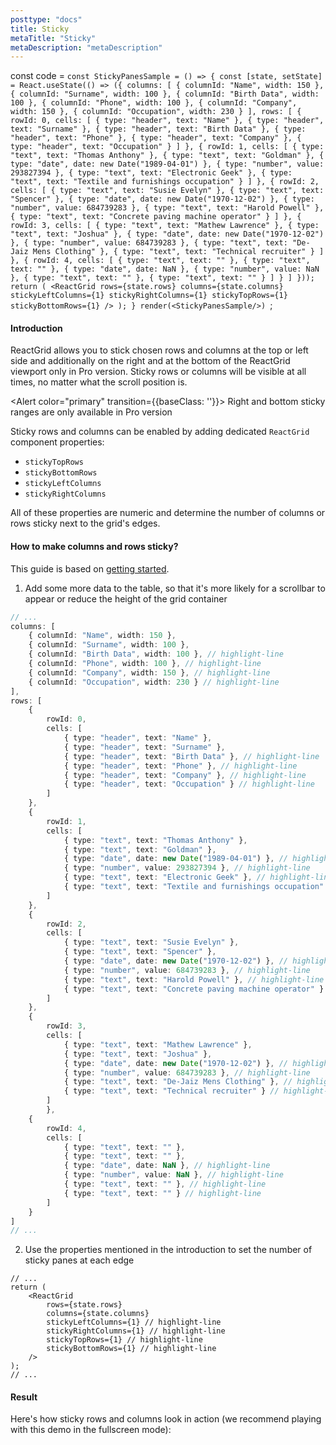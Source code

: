 ```yaml
---
posttype: "docs"
title: Sticky
metaTitle: "Sticky"
metaDescription: "metaDescription"
---
```

const code = `const StickyPanesSample = () => {
    const [state, setState] = React.useState(() => ({
        columns: [
            { columnId: "Name", width: 150 },
            { columnId: "Surname", width: 100 },
            { columnId: "Birth Data", width: 100 },
            { columnId: "Phone", width: 100 },
            { columnId: "Company", width: 150 },
            { columnId: "Occupation", width: 230 }
        ],
        rows: [
            {
                rowId: 0,
                cells: [
                    { type: "header", text: "Name" },
                    { type: "header", text: "Surname" },
                    { type: "header", text: "Birth Data" },
                    { type: "header", text: "Phone" },
                    { type: "header", text: "Company" },
                    { type: "header", text: "Occupation" }
                ]
            },
            {
                rowId: 1,
                cells: [
                    { type: "text", text: "Thomas Anthony" },
                    { type: "text", text: "Goldman" },
                    { type: "date", date: new Date("1989-04-01") },
                    { type: "number", value: 293827394 },
                    { type: "text", text: "Electronic Geek" },
                    { type: "text", text: "Textile and furnishings occupation" }
                ]
            },
            {
                rowId: 2,
                cells: [
                    { type: "text", text: "Susie Evelyn" },
                    { type: "text", text: "Spencer" },
                    { type: "date", date: new Date("1970-12-02") },
                    { type: "number", value: 684739283 },
                    { type: "text", text: "Harold Powell" },
                    { type: "text", text: "Concrete paving machine operator" }
                ]
            },
            {
                rowId: 3,
                cells: [
                    { type: "text", text: "Mathew Lawrence" },
                    { type: "text", text: "Joshua" },
                    { type: "date", date: new Date("1970-12-02") },
                    { type: "number", value: 684739283 },
                    { type: "text", text: "De-Jaiz Mens Clothing" },
                    { type: "text", text: "Technical recruiter" }
                ]
            },
            {
                rowId: 4,
                cells: [
                    { type: "text", text: "" },
                    { type: "text", text: "" },
                    { type: "date", date: NaN },
                    { type: "number", value: NaN },
                    { type: "text", text: "" },
                    { type: "text", text: "" }
                ]
            }
        ]
    }));
    return (
        <ReactGrid
            rows={state.rows}
            columns={state.columns}
            stickyLeftColumns={1}
            stickyRightColumns={1}
            stickyTopRows={1}
            stickyBottomRows={1}
        />
    );
}
render(<StickyPanesSample/>)
`;

#### Introduction

ReactGrid allows you to stick chosen rows and columns at the top or left side and additionally on the right and at the bottom 
of the ReactGrid viewport only in Pro version. Sticky rows or columns will be visible at all times, no matter what the scroll position is.
 
<Alert color="primary" transition={{baseClass: ''}}>
	<i class="fas fa-exclamation-circle pr-3"></i>
	Right and bottom sticky ranges are only available in Pro version
</Alert>

Sticky rows and columns can be enabled by adding dedicated `ReactGrid` component properties:
- `stickyTopRows`
- `stickyBottomRows`
- `stickyLeftColumns`
- `stickyRightColumns`

All of these properties are numeric and determine the number of columns or rows sticky next to the grid's edges.

#### How to make columns and rows sticky?

This guide is based on [getting started](/docs/3.0/1-getting-started/).

1. Add some more data to the table, so that it's more likely for a scrollbar to appear
or reduce the height of the grid container

```ts
// ...
columns: [
	{ columnId: "Name", width: 150 },
	{ columnId: "Surname", width: 100 },
	{ columnId: "Birth Data", width: 100 }, // highlight-line
	{ columnId: "Phone", width: 100 }, // highlight-line
	{ columnId: "Company", width: 150 }, // highlight-line
	{ columnId: "Occupation", width: 230 } // highlight-line
],
rows: [
	{
		rowId: 0,
		cells: [
			{ type: "header", text: "Name" },
			{ type: "header", text: "Surname" },
			{ type: "header", text: "Birth Data" }, // highlight-line
			{ type: "header", text: "Phone" }, // highlight-line
			{ type: "header", text: "Company" }, // highlight-line
			{ type: "header", text: "Occupation" } // highlight-line
		]
	},
	{
		rowId: 1,
		cells: [
			{ type: "text", text: "Thomas Anthony" },
			{ type: "text", text: "Goldman" },
			{ type: "date", date: new Date("1989-04-01") }, // highlight-line
			{ type: "number", value: 293827394 }, // highlight-line
			{ type: "text", text: "Electronic Geek" }, // highlight-line
			{ type: "text", text: "Textile and furnishings occupation" } // highlight-line
		]
	},
	{
		rowId: 2,
		cells: [
			{ type: "text", text: "Susie Evelyn" },
			{ type: "text", text: "Spencer" },
			{ type: "date", date: new Date("1970-12-02") }, // highlight-line
			{ type: "number", value: 684739283 }, // highlight-line
			{ type: "text", text: "Harold Powell" }, // highlight-line
			{ type: "text", text: "Concrete paving machine operator" } // highlight-line
		]
	},
	{
		rowId: 3,
		cells: [
			{ type: "text", text: "Mathew Lawrence" },
			{ type: "text", text: "Joshua" },
			{ type: "date", date: new Date("1970-12-02") }, // highlight-line
			{ type: "number", value: 684739283 }, // highlight-line
			{ type: "text", text: "De-Jaiz Mens Clothing" }, // highlight-line
			{ type: "text", text: "Technical recruiter" } // highlight-line
		]
		},
	{
		rowId: 4,
		cells: [
			{ type: "text", text: "" },
			{ type: "text", text: "" },
			{ type: "date", date: NaN }, // highlight-line
			{ type: "number", value: NaN }, // highlight-line
			{ type: "text", text: "" }, // highlight-line
			{ type: "text", text: "" } // highlight-line
		]
	}
]
// ...
```

2. Use the properties mentioned in the introduction to set the number of sticky panes at each edge

```tsx
// ...
return (
	<ReactGrid
		rows={state.rows}
		columns={state.columns}
		stickyLeftColumns={1} // highlight-line
		stickyRightColumns={1} // highlight-line
		stickyTopRows={1} // highlight-line
		stickyBottomRows={1} // highlight-line
	/>
);
// ...
```

#### Result

Here's how sticky rows and columns look in action (we recommend playing with this demo in the fullscreen mode):

<LiveCode 
  code={code}
  title='Sticky live demo'
  noInline={true}
/> 
